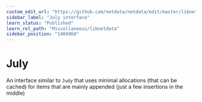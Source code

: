 ```yaml
---
custom_edit_url: "https://github.com/netdata/netdata/edit/master/libnetdata/july/README.md"
sidebar_label: "July interface"
learn_status: "Published"
learn_rel_path: "Miscellaneous/libnetdata"
sidebar_position: "1404960"
---
```




# July

An interface similar to `Judy` that uses minimal allocations (that can be cached)
for items that are mainly appended (just a few insertions in the middle)

